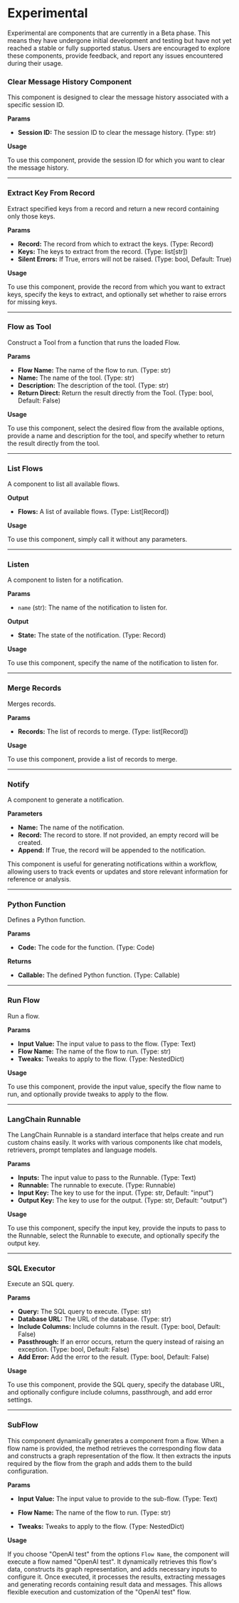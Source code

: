 
# Experimental

Experimental are components that are currently in a Beta phase. This means they have undergone initial development and testing but have not yet reached a stable or fully supported status. Users are encouraged to explore these components, provide feedback, and report any issues encountered during their usage. 

### Clear Message History Component

This component is designed to clear the message history associated with a specific session ID.

**Params**

- **Session ID:** The session ID to clear the message history. (Type: str)

**Usage**

To use this component, provide the session ID for which you want to clear the message history.

---

### Extract Key From Record

Extract specified keys from a record and return a new record containing only those keys.

**Params**

- **Record:** The record from which to extract the keys. (Type: Record)
- **Keys:** The keys to extract from the record. (Type: list[str])
- **Silent Errors:** If True, errors will not be raised. (Type: bool, Default: True)

**Usage**

To use this component, provide the record from which you want to extract keys, specify the keys to extract, and optionally set whether to raise errors for missing keys.

---

### Flow as Tool

Construct a Tool from a function that runs the loaded Flow.

**Params**

- **Flow Name:** The name of the flow to run. (Type: str)
- **Name:** The name of the tool. (Type: str)
- **Description:** The description of the tool. (Type: str)
- **Return Direct:** Return the result directly from the Tool. (Type: bool, Default: False)

**Usage**

To use this component, select the desired flow from the available options, provide a name and description for the tool, and specify whether to return the result directly from the tool.

---

### List Flows

A component to list all available flows.

**Output**

- **Flows:** A list of available flows. (Type: List[Record])

**Usage**

To use this component, simply call it without any parameters.

---

### Listen

A component to listen for a notification.

**Params**

- `name` (str): The name of the notification to listen for.

**Output**

- **State:** The state of the notification. (Type: Record)

**Usage**

To use this component, specify the name of the notification to listen for.

---

### Merge Records

Merges records.

**Params**

- **Records:** The list of records to merge. (Type: list[Record])

**Usage**

To use this component, provide a list of records to merge.

---

### Notify

A component to generate a notification.

**Parameters**

- **Name:** The name of the notification.
- **Record:** The record to store. If not provided, an empty record will be created.
- **Append:** If True, the record will be appended to the notification.

This component is useful for generating notifications within a workflow, allowing users to track events or updates and store relevant information for reference or analysis.

---

### Python Function

Defines a Python function.

**Params**

- **Code:** The code for the function. (Type: Code)

**Returns**

- **Callable:** The defined Python function. (Type: Callable)

---

### Run Flow

Run a flow.

**Params**

- **Input Value:** The input value to pass to the flow. (Type: Text)
- **Flow Name:** The name of the flow to run. (Type: str)
- **Tweaks:** Tweaks to apply to the flow. (Type: NestedDict)

**Usage**

To use this component, provide the input value, specify the flow name to run, and optionally provide tweaks to apply to the flow.

---

### LangChain Runnable

 The LangChain Runnable is a standard interface that helps create and run custom chains easily. It works with various components like chat models, retrievers, prompt templates and language models.

**Params**

- **Inputs:** The input value to pass to the Runnable. (Type: Text)
- **Runnable:** The runnable to execute. (Type: Runnable)
- **Input Key:** The key to use for the input. (Type: str, Default: "input")
- **Output Key:** The key to use for the output. (Type: str, Default: "output")

**Usage**

To use this component, specify the input key, provide the inputs to pass to the Runnable, select the Runnable to execute, and optionally specify the output key.

---

### SQL Executor

Execute an SQL query.

**Params**

- **Query:** The SQL query to execute. (Type: str)
- **Database URL:** The URL of the database. (Type: str)
- **Include Columns:** Include columns in the result. (Type: bool, Default: False)
- **Passthrough:** If an error occurs, return the query instead of raising an exception. (Type: bool, Default: False)
- **Add Error:** Add the error to the result. (Type: bool, Default: False)

**Usage**

To use this component, provide the SQL query, specify the database URL, and optionally configure include columns, passthrough, and add error settings.

---

### SubFlow

This component dynamically generates a component from a flow. When a flow name is provided, the method retrieves the corresponding flow data and constructs a graph representation of the flow. It then extracts the inputs required by the flow from the graph and adds them to the build configuration.

**Params**

- **Input Value:** The input value to provide to the sub-flow. (Type: Text)

- **Flow Name:** The name of the flow to run. (Type: str)

- **Tweaks:** Tweaks to apply to the flow. (Type: NestedDict)

**Usage**

If you choose "OpenAI test" from the options `Flow Name`, the component will execute a flow named "OpenAI test". It dynamically retrieves this flow's data, constructs its graph representation, and adds necessary inputs to configure it. Once executed, it processes the results, extracting messages and generating records containing result data and messages. This allows flexible execution and customization of the "OpenAI test" flow.
